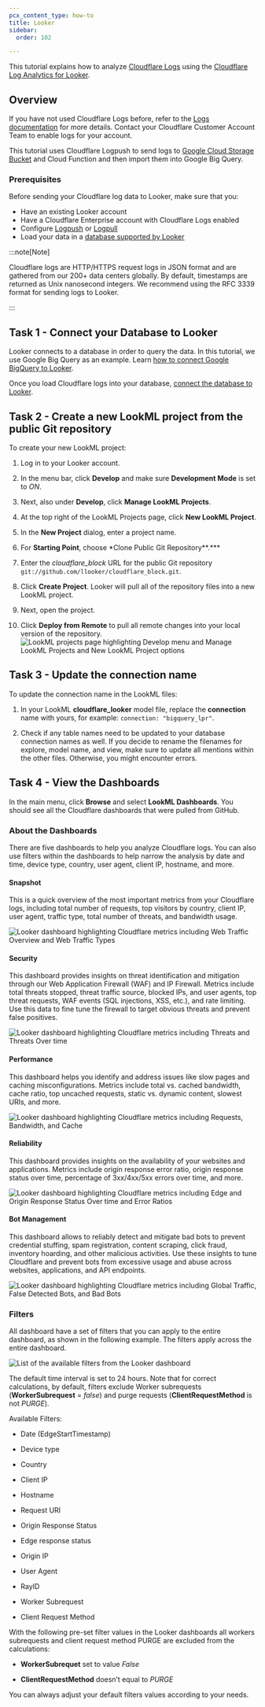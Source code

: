 ```yaml
---
pcx_content_type: how-to
title: Looker
sidebar:
  order: 102

---
```


This tutorial explains how to analyze [Cloudflare Logs](https://www.cloudflare.com/products/cloudflare-logs/) using the [Cloudflare Log Analytics for Looker](https://looker.com/platform/blocks/source/cloudflare-log-analytics).

## Overview

If you have not used Cloudflare Logs before, refer to the [Logs documentation](/logs/) for more details. Contact your Cloudflare Customer Account Team to enable logs for your account.

This tutorial uses Cloudflare Logpush to send logs to [Google Cloud Storage Bucket](https://cloud.google.com/storage) and Cloud Function and then import them into Google Big Query.

### Prerequisites

Before sending your Cloudflare log data to Looker, make sure that you:

* Have an existing Looker account
* Have a Cloudflare Enterprise account with Cloudflare Logs enabled
* Configure [Logpush](/logs/about/) or [Logpull](/logs/logpull/)
* Load your data in a [database supported by Looker](https://looker.com/solutions/other-databases)

:::note[Note]


Cloudflare logs are HTTP/HTTPS request logs in JSON format and are gathered from our 200+ data centers globally. By default, timestamps are returned as Unix nanosecond integers. We recommend using the RFC 3339 format for sending logs to Looker.


:::

## Task 1 - Connect your Database to Looker

Looker connects to a database in order to query the data. In this tutorial, we use Google Big Query as an example. Learn [how to connect Google BigQuery to Looker](https://docs.looker.com/setup-and-management/database-config/google-bigquery#create_a_temporary_dataset_for_persistent_derived_tables).

Once you load Cloudflare logs into your database, [connect the database to Looker](https://docs.looker.com/setup-and-management/connecting-to-db).

## Task 2 - Create a new LookML project from the public Git repository

To create your new LookML project:

1. Log in to your Looker account.

2. In the menu bar, click **Develop** and make sure **Development Mode** is set to *ON*.

3. Next, also under **Develop**, click **Manage LookML Projects**.

4. At the top right of the LookML Projects page, click **New LookML Project**.

5. In the **New Project** dialog, enter a project name.

6. For **Starting Point**, choose \*Clone Public Git Repository\*\*.\*\*\*

7. Enter the *cloudflare\_block* URL for the public Git repository `git://github.com/llooker/cloudflare_block.git`.

8. Click **Create Project**. Looker will pull all of the repository files into a new LookML project.

9. Next, open the project.

10. Click **Deploy from Remote** to pull all remote changes into your local version of the repository.
    ![LookML projects page highlighting Develop menu and Manage LookML Projects and New LookML Project options](~/assets/images/fundamentals/looker/screenshots/develop-look-ml-project.png)

## Task 3 - Update the connection name

To update the connection name in the LookML files:

1. In your LookML **cloudflare\_looker** model file, replace the **connection** name with yours, for example:
   `connection: "bigquery_lpr"`.

2. Check if any table names need to be updated to your database connection names as well. If you decide to rename the filenames for explore, model name, and view, make sure to update all mentions within the other files. Otherwise, you might encounter errors.

## Task 4 - View the Dashboards

In the main menu, click **Browse** and select **LookML Dashboards**. You should see all the Cloudflare dashboards that were pulled from GitHub.

### About the Dashboards

There are five dashboards to help you analyze Cloudflare logs. You can also use filters within the dashboards to help narrow the analysis by date and time, device type, country, user agent, client IP, hostname, and more.

#### Snapshot

This is a quick overview of the most important metrics from your Cloudflare logs, including total number of requests, top visitors by country, client IP, user agent, traffic type, total number of threats, and bandwidth usage.

![Looker dashboard highlighting Cloudflare metrics including Web Traffic Overview and Web Traffic Types](~/assets/images/fundamentals/looker/dashboards/snapshot-cloudflare-dashboard-looker.png)

#### Security

This dashboard provides insights on threat identification and mitigation through our Web Application Firewall (WAF) and IP Firewall. Metrics include total threats stopped, threat traffic source, blocked IPs, and user agents, top threat requests, WAF events (SQL injections, XSS, etc.), and rate limiting. Use this data to fine tune the firewall to target obvious threats and prevent false positives.

![Looker dashboard highlighting Cloudflare metrics including Threats and Threats Over time](~/assets/images/fundamentals/looker/dashboards/security-cloudflare-dashboard-looker.png)

#### Performance

This dashboard helps you identify and address issues like slow pages and caching misconfigurations. Metrics include total vs. cached bandwidth, cache ratio, top uncached requests, static vs. dynamic content, slowest URIs, and more.

![Looker dashboard highlighting Cloudflare metrics including Requests, Bandwidth, and Cache](~/assets/images/fundamentals/looker/dashboards/performance-cloudflare-dashboard-looker.png)

#### Reliability

This dashboard provides insights on the availability of your websites and applications. Metrics include origin response error ratio, origin response status over time, percentage of 3xx/4xx/5xx errors over time, and more.

![Looker dashboard highlighting Cloudflare metrics including Edge and Origin Response Status Over time and Error Ratios](~/assets/images/fundamentals/looker/dashboards/reliability-cloudflare-dashboard-looker.png)

#### Bot Management

This dashboard allows to reliably detect and mitigate bad bots to prevent credential stuffing, spam registration, content scraping, click fraud, inventory hoarding, and other malicious activities. Use these insights to tune Cloudflare and prevent bots from excessive usage and abuse across websites, applications, and API endpoints.

![Looker dashboard highlighting Cloudflare metrics including Global Traffic, False Detected Bots, and Bad Bots](~/assets/images/fundamentals/looker/dashboards/bot-management-cloudflare-dashboard-looker.png)

### Filters

All dashboard have a set of filters that you can apply to the entire dashboard, as shown in the following example. The filters apply across the entire dashboard.

![List of the available filters from the Looker dashboard](~/assets/images/fundamentals/looker/screenshots/cloudflare-looker-dashboard-filters.png)

The default time interval is set to 24 hours. Note that for correct calculations, by default, filters exclude Worker subrequests (**WorkerSubrequest** = *false*) and purge requests (**ClientRequestMethod** is not *PURGE*).

Available Filters:

* Date (EdgeStartTimestamp)

* Device type

* Country

* Client IP

* Hostname

* Request URI

* Origin Response Status

* Edge response status

* Origin IP

* User Agent

* RayID

* Worker Subrequest

* Client Request Method

With the following pre-set filter values in the Looker dashboards all workers subrequests and client request method PURGE are excluded from the calculations:

* **WorkerSubrequet** set to value *False*

* **ClientRequestMethod** doesn’t equal to *PURGE*

You can always adjust your default filters values according to your needs.

